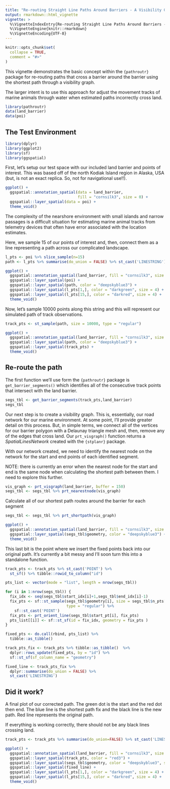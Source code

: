 ```yaml
---
title: "Re-routing Straight Line Paths Around Barriers - A Visibility Graph Demo"
output: rmarkdown::html_vignette
vignette: >
  %\VignetteIndexEntry{Re-routing Straight Line Paths Around Barriers - A Visibility Graph Demo}
  %\VignetteEngine{knitr::rmarkdown}
  %\VignetteEncoding{UTF-8}
---
```


```r
knitr::opts_chunk$set(
  collapse = TRUE,
  comment = "#>"
)
```

This vignette demonstrates the basic concept within the `{pathroutr}` package for
re-routing paths that cross a barrier around the barrier using the shortest path
through a visibility graph.

The larger intent is to use this approach for adjust the movement tracks of marine
animals through water when estimated paths incorrectly cross land.

```r
library(pathroutr)
data(land_barrier)
data(poi)
```

## The Test Environment

```r
library(dplyr)
library(ggplot2)
library(sf)
library(ggspatial)
```


First, let's setup our test space with our included land barrier and points of interest.
This was based off of the north Kodiak Island region in Alaska, USA (but, is not an
exact replica. So, not for navigational use!!). 

```r
ggplot() + 
  ggspatial::annotation_spatial(data = land_barrier, 
                                fill = "cornsilk3", size = 0) +
  ggspatial::layer_spatial(data = poi) +
  theme_void()
```

The complexity of the nearshore environment with small islands and narrow passages is
a difficult situation for estimating marine animal tracks from telemetry devices that
often have error associated with the location estimates.

Here, we sample 15 of our points of interest and, then, connect them as a line
representing a path across our complicated landscape.

```r
l_pts <- poi %>% slice_sample(n=15)
path <- l_pts %>% summarise(do_union = FALSE) %>% st_cast('LINESTRING')

ggplot() + 
  ggspatial::annotation_spatial(land_barrier, fill = "cornsilk3", size = 0) +
  ggspatial::layer_spatial(poi) +
  ggspatial::layer_spatial(path, color = "deepskyblue3") +
  ggspatial::layer_spatial(l_pts[1,], color = "darkgreen", size = 4) +
  ggspatial::layer_spatial(l_pts[15,], color = "darkred", size = 4) +
  theme_void()
```

Now, let's sample 10000 points along this string and this will represent our simulated
path of track observations.

```r
track_pts <- st_sample(path, size = 10000, type = "regular")

ggplot() + 
  ggspatial::annotation_spatial(land_barrier, fill = "cornsilk3", size = 0) +
  ggspatial::layer_spatial(path, color = "deepskyblue3") +
  ggspatial::layer_spatial(track_pts) +
  theme_void()

```

## Re-route the path

The first function we'll use form the `{pathroutr}` package is `get_barrier_segments()`
which identifies all of the consecutive track points that intersect with the land
barrier. 

```r
segs_tbl <- get_barrier_segments(track_pts,land_barrier)
segs_tbl
```

Our next step is to create a visibility graph. This is, essentially, our road network for
our marine environment. At some point, I'll provide greater detail on this process. But,
in simple terms, we connect all of the vertices for our barrier polygon with a Delaunay
triangle mesh and, then, remove any of the edges that cross land. Our `prt_visgraph()`
function returns a _SpatialLinesNetwork_ created with the `{stplanr}` package.

With our network created, we need to identify the nearest node on the network for 
the start and end points of each identified segment.

NOTE: there is currently an error when the nearest node for the start and end is the same
node when calculating the shortest path between them. I need to explore this further.

```r
vis_graph <- prt_visgraph(land_barrier, buffer = 150)
segs_tbl <- segs_tbl %>% prt_nearestnode(vis_graph)
```

Calculate all of our shortest path routes around the barrier for each segment

```r
segs_tbl <- segs_tbl %>% prt_shortpath(vis_graph)

ggplot() + 
  ggspatial::annotation_spatial(land_barrier, fill = "cornsilk3", size = 0) +
  ggspatial::layer_spatial(segs_tbl$geometry, color = "deepskyblue3") +
  theme_void()

```

This last bit is the point where we insert the fixed points back into our original
path. It's currently a bit messy and I'll soon turn this into a standalone function.

```r
track_pts <- track_pts %>% st_cast('POINT') %>% 
  st_sf() %>% tibble::rowid_to_column("id")

pts_list <- vector(mode = "list", length = nrow(segs_tbl))

for (i in 1:nrow(segs_tbl)) {
  fix_idx <- seq(segs_tbl$start_idx[i]+1,segs_tbl$end_idx[i]-1)
  fix_pts <- sf::st_sample(segs_tbl$geometry[i], size = segs_tbl$n_pts[i], 
                           type = "regular") %>% 
    sf::st_cast('POINT')
  fix_pts <- prt_orient_line(segs_tbl$start_pt[i], fix_pts)
  pts_list[[i]] <- sf::st_sf(id = fix_idx, geometry = fix_pts )
}

fixed_pts <- do.call(rbind, pts_list) %>% 
  tibble::as_tibble()

track_pts_fix <- track_pts %>% tibble::as_tibble()  %>% 
  dplyr::rows_update(fixed_pts, by = "id") %>% 
  sf::st_sf(sf_column_name = "geometry")

fixed_line <- track_pts_fix %>% 
  dplyr::summarise(do_union = FALSE) %>% 
  st_cast('LINESTRING')
```


## Did it work?

A final plot of our corrected path. The green dot is the start and the red dot then end.
The blue line is the shortest path fix and the black line is the new path. Red line
represents the original path.

If everything is working correctly, there should not be any black lines crossing land.

```r
track_pts <- track_pts %>% summarise(do_union=FALSE) %>% st_cast('LINESTRING')

ggplot() + 
  ggspatial::annotation_spatial(land_barrier, fill = "cornsilk3", size = 0) +
  ggspatial::layer_spatial(track_pts, color = "red3") +
  ggspatial::layer_spatial(segs_tbl$geometry, color = "deepskyblue3", size=2) +
  ggspatial::layer_spatial(fixed_line) +
  ggspatial::layer_spatial(l_pts[1,], color = "darkgreen", size = 4) +
  ggspatial::layer_spatial(l_pts[15,], color = "darkred", size = 4) +
  theme_void()
```
